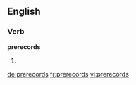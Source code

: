 ==English==

===Verb===
'''prerecords'''

# {{en-third-person singular of|prerecord}}

[[de:prerecords]]
[[fr:prerecords]]
[[vi:prerecords]]